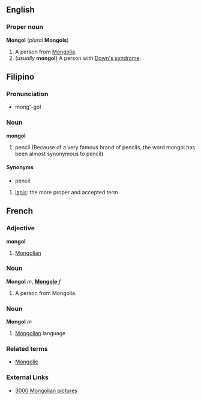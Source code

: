 ==English==
===Proper noun===
'''Mongol''' (''plural'' '''Mongols''')

#A person from [[Mongolia]]. <!-- Is this the usual form, rather than "Mongolian"? -->
#(''usually'' '''mongol''') A person with [[Down's syndrome]].

==Filipino==
===Pronunciation===
*mong'-gol

===Noun===
'''mongol'''
# pencil (Because of a very famous brand of pencils, the word mongol has been almost synonymous to pencil)

====Synonyms====
* pencil
# [[lapis]]: the more proper and accepted term

==French==
===Adjective===
'''mongol'''

# [[Mongolian]]

===Noun===
'''Mongol''' ''m'', '''[[Mongole]]''' ''f''

# A person from Mongolia.

===Noun===
'''Mongol''' ''m''

# [[Mongolian]] language

===Related terms===
*[[Mongolie]]

===External Links===
*[http://www.ub-mongolia.mn 3000 Mongolian pictures]